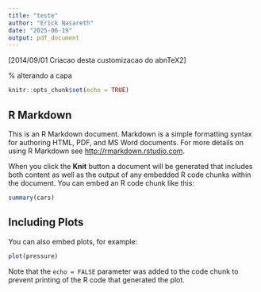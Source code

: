 ```yaml
---
title: "teste"
author: "Erick Nasareth"
date: "2025-06-19"
output: pdf_document
---
```



\ProvidesPackage{capa}[2014/09/01 Criacao desta customizacao do abnTeX2]

% alterando a capa
\renewcommand{\imprimircapa}{%
  \begin{capa}%
    \center
    \includegraphics[width=70mm]{Logo_UnB.png}\\[0.2cm]
    \ABNTEXchapterfont\huge Universidade de Brasília\\
    \ABNTEXchapterfont\large Faculdade de Tecnologia\\
    \ABNTEXchapterfont\large Departamento de Engenharia Elétrica\\[2cm]
    \vspace*{1cm}
    {\ABNTEXchapterfont\bfseries\LARGE\imprimirtitulo}\\[2cm]
    \vfill
    \begin{center}
    \ABNTEXchapterfont\large\imprimirautor\\[0.5cm]
    \ABNTEXchapterfont\large \textbf{Área de concentração:} Sua área\\%area de concentracao
    \ABNTEXchapterfont\large \textbf{Linha de pesquisa:} Sua linha\\%linha de pesquisa
    \ABNTEXchapterfont\large \textbf{Tema:} Seu tema\\[2cm]%tema
    \ABNTEXchapterfont\large Orientador\\
     \ABNTEXchapterfont\large\imprimirorientador
    \end{center}
    \vfill
    \large\imprimirlocal
    \large\imprimirdata
    \vspace*{1cm}
  \end{capa}
}


```r
knitr::opts_chunk$set(echo = TRUE)
```

## R Markdown

This is an R Markdown document. Markdown is a simple formatting syntax for authoring HTML, PDF, and MS Word documents. For more details on using R Markdown see <http://rmarkdown.rstudio.com>.

When you click the **Knit** button a document will be generated that includes both content as well as the output of any embedded R code chunks within the document. You can embed an R code chunk like this:

```r
summary(cars)
```

## Including Plots

You can also embed plots, for example:

```r
plot(pressure)
```

Note that the `echo = FALSE` parameter was added to the code chunk to prevent printing of the R code that generated the plot.
